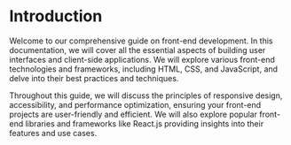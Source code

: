 # Introduction

Welcome to our comprehensive guide on front-end development. In this documentation, we will cover all the essential aspects of building user interfaces and client-side applications. We will explore various front-end technologies and frameworks, including HTML, CSS, and JavaScript, and delve into their best practices and techniques.

Throughout this guide, we will discuss the principles of responsive design, accessibility, and performance optimization, ensuring your front-end projects are user-friendly and efficient. We will also explore popular front-end libraries and frameworks like React.js providing insights into their features and use cases.
